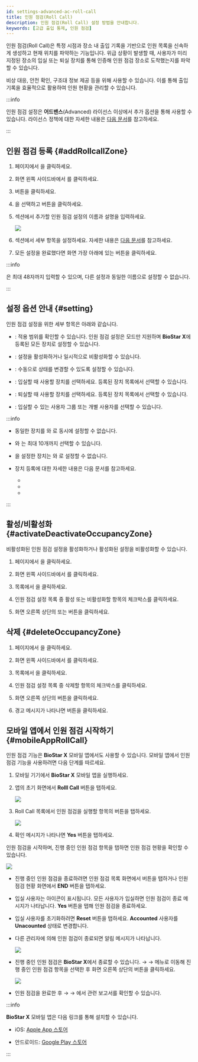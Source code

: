 ```yaml
---
id: settings-advanced-ac-roll-call
title: 인원 점검(Roll Call)
description: 인원 점검(Roll Call) 설정 방법을 안내합니다.
keywords: [고급 출입 통제, 인원 점검]
---
```


인원 점검(Roll Call)은 특정 시점과 장소 내 출입 기록을 기반으로 인원 목록을 신속하게 생성하고 현재 위치를 파악하는 기능입니다. 위급 상황이 발생할 때, 사용자가 미리 지정된 장소의 입실 또는 퇴실 장치를 통해 인증해 인원 점검 장소로 도착했는지를 파악할 수 있습니다.

비상 대응, 안전 확인, 구조대 정보 제공 등을 위해 사용할 수 있습니다. 이를 통해 출입 기록을 효율적으로 활용하여 인원 현황을 관리할 수 있습니다.

:::info

인원 점검 설정은 **어드밴스**(Advanced) 라이선스 이상에서 추가 옵션을 통해 사용할 수 있습니다. 라이선스 정책에 대한 자세한 내용은 [다음 문서](licensing#features-add-ons)를 참고하세요.

:::


## 인원 점검 등록 {#addRollcallZone}

1. <Cmd sid='shell.header.launcher' /> 페이지에서 <Cmd sid='shell.header.setting' />을 클릭하세요.

1. 화면 왼쪽 사이드바에서 <Cmd sid='setting.menu.advancedAc.root' />를 클릭하세요.

1. <Cmd sid='button.func.addZone' product='2' /> 버튼을 클릭하세요.

1. <Cmd sid='zone.rollCall' product='2' />을 선택하고 <Cmd sid='button.apply' product='2' /> 버튼을 클릭하세요.

1. <Cmd sid='common.info' product='2' /> 섹션에서 추가할 인원 점검 설정의 이름과 설명을 입력하세요.

    <Image src='/img/biostarx-settings-adv-ac-add-rollcall.png' />

1. <Cmd sid='device.info.configuration' product='2' /> 섹션에서 세부 항목을 설정하세요. 자세한 내용은 [다음 문서](#setting)를 참고하세요.

1. 모든 설정을 완료했다면 화면 가장 아래에 있는 <Cmd sid='button.apply' product='2' /> 버튼을 클릭하세요.

:::info

<Cmd sid='common.name' product='2' />은 최대 48자까지 입력할 수 있으며, 다른 설정과 동일한 이름으로 설정할 수 없습니다.

:::


## 설정 옵션 안내 {#setting}

인원 점검 설정을 위한 세부 항목은 아래와 같습니다.

* <Cmd sid='zone.globalZone' product='2' />: 적용 범위를 확인할 수 있습니다. 인원 점검 설정은 <Cmd sid='zone.globalZone.global' product='2' /> 모드만 지원하며 **BioStar X**에 등록된 모든 장치로 설정할 수 있습니다.

* <Cmd sid='zone.pause.activatedAndDeactivated' product='2' />: 설정을 활성화하거나 일시적으로 비활성화할 수 있습니다.

* <Cmd sid='zone.rollCall.manualStatusChange' product='2' />: 수동으로 상태를 변경할 수 있도록 설정할 수 있습니다.

* <Cmd sid='zone.entryDevices' product='2' />: 입실할 때 사용할 장치를 선택하세요. 등록된 장치 목록에서 선택할 수 있습니다.

* <Cmd sid='zone.exitDevices' product='2' />: 퇴실할 때 사용할 장치를 선택하세요. 등록된 장치 목록에서 선택할 수 있습니다.

* <Cmd sid='common.users' product='2' />: 입실할 수 있는 사용자 그룹 또는 개별 사용자를 선택할 수 있습니다.

:::info

* 동일한 장치를 <Cmd sid='zone.entryDevices' product='2' />와 <Cmd sid='zone.exitDevices' product='2' />로 동시에 설정할 수 없습니다.

* <Cmd sid='zone.entryDevices' product='2' />와 <Cmd sid='zone.exitDevices' product='2' />는 최대 10개까지 선택할 수 있습니다.

* <Cmd sid='door.dualAuthentication' product='2' />을 설정한 장치는 <Cmd sid='zone.entryDevices' product='2' />와 <Cmd sid='zone.exitDevices' product='2' />로 설정할 수 없습니다.

* 장치 등록에 대한 자세한 내용은 다음 문서를 참고하세요.

  * <DocLink docId='platform/biostar_x/settings-adding-devices' />

  * <DocLink docId='platform/biostar_x/settings-adding-wiegand' />

  * <DocLink docId='platform/biostar_x/settings-adding-slave-device' />

:::


## 활성/비활성화 {#activateDeactivateOccupancyZone}

비활성화된 인원 점검 설정을 활성화하거나 활성화된 설정을 비활성화할 수 있습니다.

1. <Cmd sid='shell.header.launcher' /> 페이지에서 <Cmd sid='shell.header.setting' />을 클릭하세요.

1. 화면 왼쪽 사이드바에서 <Cmd sid='setting.menu.advancedAc.root' />를 클릭하세요.

1. 목록에서 <Cmd sid='zone.rollCall' product='2' />을 클릭하세요.

1. 인원 점검 설정 목록 중 활성 또는 비활성화할 항목의 체크박스를 클릭하세요.

1. 화면 오른쪽 상단의 <Cmd sid='zone.pause.activate' product='2' /> 또는 <Cmd sid='zone.pause.deactivate' product='2' /> 버튼을 클릭하세요.


## 삭제 {#deleteOccupancyZone}

1. <Cmd sid='shell.header.launcher' /> 페이지에서 <Cmd sid='shell.header.setting' />을 클릭하세요.

1. 화면 왼쪽 사이드바에서 <Cmd sid='setting.menu.advancedAc.root' />를 클릭하세요.

1. 목록에서 <Cmd sid='zone.rollCall' product='2' />을 클릭하세요.

1. 인원 점검 설정 목록 중 삭제할 항목의 체크박스를 클릭하세요.

1. 화면 오른쪽 상단의 <Cmd sid='button.deleteZone' product='2' /> 버튼을 클릭하세요.

1. 경고 메시지가 나타나면 <Cmd sid='button.continue' product='2' /> 버튼을 클릭하세요.



<ExploreListPages />


## 모바일 앱에서 인원 점검 시작하기 {#mobileAppRollCall}

인원 점검 기능은 **BioStar X** 모바일 앱에서도 사용할 수 있습니다. 모바일 앱에서 인원 점검 기능을 사용하려면 다음 단계를 따르세요.

1. 모바일 기기에서 **BioStar X** 모바일 앱을 실행하세요.

1. 앱의 초기 화면에서 **Rolll Call** 버튼을 탭하세요.

    <Image src='/img/common/biostarx-settings-adv-ac-mobile-app-rollcall-01.png' width={253} alone />

1. Roll Call 목록에서 인원 점검을 실행할 항목의 <IcRCplay /> 버튼을 탭하세요.

    <Image src='/img/common/biostarx-settings-adv-ac-mobile-app-rollcall-02.png' width={253} alone />

1. 확인 메시지가 나타나면 **Yes** 버튼을 탭하세요.

인원 점검을 시작하며, 진행 중인 인원 점검 항목을 탭하면 인원 점검 현황을 확인할 수 있습니다.

<Image src='/img/common/biostarx-settings-adv-ac-mobile-app-rollcall-03.png' width={593} alone className='none' />

* 진행 중인 인원 점검을 종료하려면 인원 점검 목록 화면에서 <IcRCstop /> 버튼을 탭하거나 인원 점검 현황 화면에서 **END** 버튼을 탭하세요.

* 입실 사용자는 <IcRCdone /> 아이콘이 표시됩니다. 모든 사용자가 입실하면 인원 점검이 종료 메시지가 나타납니다. **Yes** 버튼을 탭해 인원 점검을 종료하세요.

* 입실 사용자를 초기화하려면 **Reset** 버튼을 탭하세요. **Accounted** 사용자를 **Unacounted** 상태로 변경합니다.

* 다른 관리자에 의해 인원 점검이 종료되면 알림 메시지가 나타납니다.

  <Image src='/img/common/biostarx-settings-adv-ac-mobile-app-rollcall-stopped.png' width={253} alone />

* 진행 중인 인원 점검은 **BioStar X**에서 종료할 수 있습니다. <Cmd sid='shell.header.setting' /> → <Cmd sid='setting.menu.advancedAc.root' /> → <Cmd sid='zone.rollCall' product='2' /> 메뉴로 이동해 진행 중인 인원 점검 항목을 선택한 후 화면 오른쪽 상단의 <Cmd sid='data.header.rollCall.ended' /> 버튼을 클릭하세요.

  <Image src='/img/biostarx-settings-adv-ac-rollcoll-ended.png' />

* 인원 점검을 완료한 후 <Cmd sid='shell.header.data' /> → <Cmd sid='data.mainMenu.generate' /> → <Cmd sid='data.sidebar.rollCall' />에서 관련 보고서를 확인할 수 있습니다.

:::info

**BioStar X** 모바일 앱은 다음 링크를 통해 설치할 수 있습니다.

* iOS: [Apple App 스토어](https://apps.apple.com/kr/app/biostar-x-mobile/id6741415253)

* 안드로이드: [Google Play 스토어](https://play.google.com/store/apps/details?id=com.suprema.biostarmobile)

:::